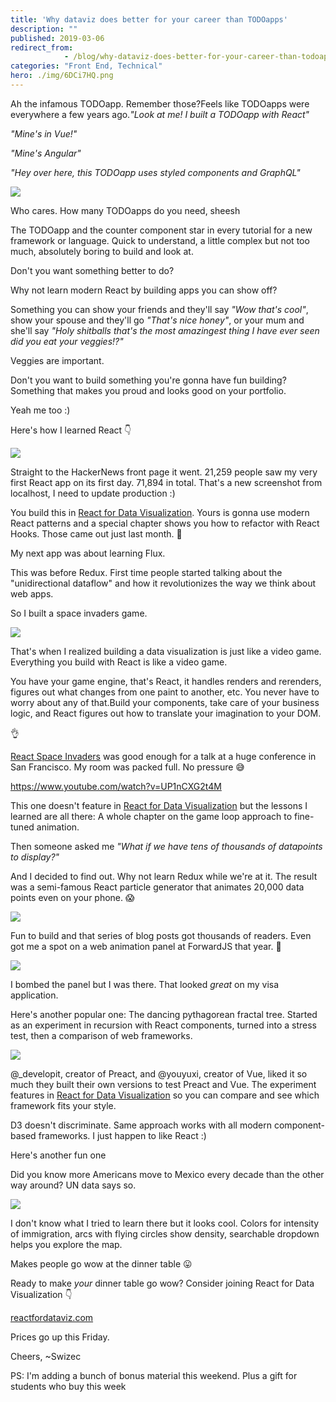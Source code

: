 ```yaml
---
title: 'Why dataviz does better for your career than TODOapps'
description: ""
published: 2019-03-06
redirect_from: 
            - /blog/why-dataviz-does-better-for-your-career-than-todoapps/swizec/8971
categories: "Front End, Technical"
hero: ./img/6DCi7HQ.png
---
```

Ah the infamous TODOapp. Remember those?Feels like TODOapps were everywhere a few years ago._&quot;Look at me! I built a TODOapp with React&quot;_

_&quot;Mine&#x27;s in Vue!&quot;_

_&quot;Mine&#x27;s Angular&quot;_

_&quot;Hey over here, this TODOapp uses styled components and GraphQL&quot;_

![](./img/media-k81K0IbVvzLINr19Bx-giphy.gif)

Who cares. How many TODOapps do you need, sheesh

The TODOapp and the counter component star in every tutorial for a new framework or language. Quick to understand, a little complex but not too much, absolutely boring to build and look at.

Don&#x27;t you want something better to do?

Why not learn modern React by building apps you can show off?

Something you can show your friends and they&#x27;ll say _&quot;Wow that&#x27;s cool&quot;_, show your spouse and they&#x27;ll go _&quot;That&#x27;s nice honey&quot;_, or your mum and she&#x27;ll say _&quot;Holy shitballs that&#x27;s the most amazingest thing I have ever seen did you eat your veggies!?&quot;_

Veggies are important.

Don&#x27;t you want to build something you&#x27;re gonna have fun building? Something that makes you proud and looks good on your portfolio.

Yeah me too :)

Here&#x27;s how I learned React 👇

[![](./img/6DCi7HQ.png)](https://swizec.github.io/h1b-software-salaries/)

Straight to the HackerNews front page it went. 21,259 people saw my very first React app on its first day. 71,894 in total. That&#x27;s a new screenshot from localhost, I need to update production :)

You build this in [React for Data Visualization](https://reactfordataviz.com/). Yours is gonna use modern React patterns and a special chapter shows you how to refactor with React Hooks. Those came out just last month. 🤙

My next app was about learning Flux.

This was before Redux. First time people started talking about the &quot;unidirectional dataflow&quot; and how it revolutionizes the way we think about web apps.

So I built a space invaders game.

![](./img/OMthAsb.gif)

That&#x27;s when I realized building a data visualization is just like a video game. Everything you build with React is like a video game.

You have your game engine, that&#x27;s React, it handles renders and rerenders, figures out what changes from one paint to another, etc. You never have to worry about any of that.Build your components, take care of your business logic, and React figures out how to translate your imagination to your DOM.

👌

[React Space Invaders](http://swizec.github.io/space-invaders/) was good enough for a talk at a huge conference in San Francisco. My room was packed full. No pressure 😅

https://www.youtube.com/watch?v=UP1nCXG2t4M

This one doesn&#x27;t feature in [React for Data Visualization](https://reactfordataviz.com/) but the lessons I learned are all there: A whole chapter on the game loop approach to fine-tuned animation.

Then someone asked me _&quot;What if we have tens of thousands of datapoints to display?&quot;_

And I decided to find out. Why not learn Redux while we&#x27;re at it. The result was a semi-famous React particle generator that animates 20,000 data points even on your phone. 😱

[![](./img/static-examp6-e5df0eba08eeb796cc0de624fdffeaa1.gif)](http://swizec.github.io/react-particles-experiment/)

Fun to build and that series of blog posts got thousands of readers. Even got me a spot on a web animation panel at ForwardJS that year. 🤘

![](https://scontent-sjc3-1.cdninstagram.com/vp/34ac302718250da5f52ead8134d5d32c/5D07FA94/t51.2885-15/sh0.08/e35/s640x640/13722008_509397825922904_1555033609_n.jpg?_nc_ht=scontent-sjc3-1.cdninstagram.com)

I bombed the panel but I was there. That looked _great_ on my visa application.

Here&#x27;s another popular one: The dancing pythagorean fractal tree. Started as an experiment in recursion with React components, turned into a stress test, then a comparison of web frameworks.

![](./img/static-examp8-7f75dd26091dd6fc9c2486b9dd8bdb99.gif)

@\_developit, creator of Preact, and @youyuxi, creator of Vue, liked it so much they built their own versions to test Preact and Vue. The experiment features in [React for Data Visualization](https://reactfordataviz.com) so you can compare and see which framework fits your style.

D3 doesn&#x27;t discriminate. Same approach works with all modern component-based frameworks. I just happen to like React :)

Here&#x27;s another fun one

Did you know more Americans move to Mexico every decade than the other way around? UN data says so.

[![](./img/tPt23gU.gif)](https://swizec.github.io/migrations-map/)

I don&#x27;t know what I tried to learn there but it looks cool. Colors for intensity of immigration, arcs with flying circles show density, searchable dropdown helps you explore the map.

Makes people go wow at the dinner table 😛

Ready to make _your_ dinner table go wow? Consider joining React for Data Visualization 👇

[reactfordataviz.com](https://reactfordataviz.com)

Prices go up this Friday.

Cheers, ~Swizec

PS: I&#x27;m adding a bunch of bonus material this weekend. Plus a gift for students who buy this week
